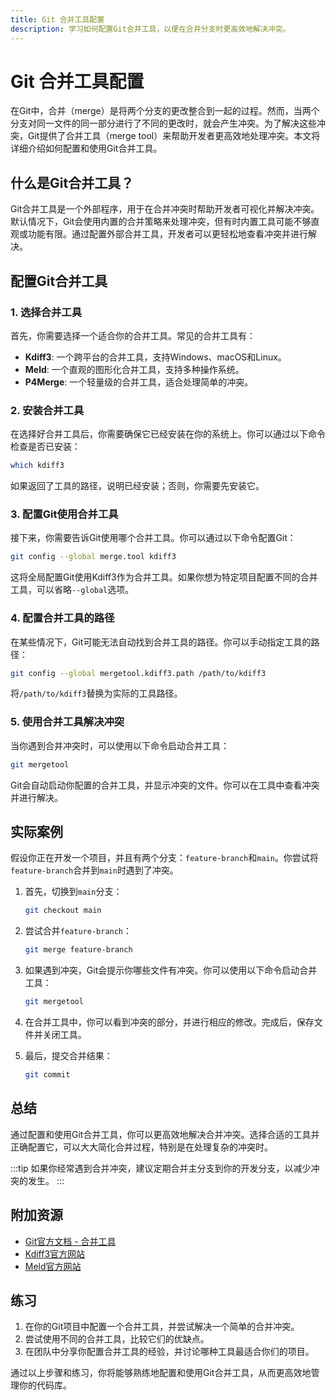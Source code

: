 ```yaml
---
title: Git 合并工具配置
description: 学习如何配置Git合并工具，以便在合并分支时更高效地解决冲突。
---
```


# Git 合并工具配置

在Git中，合并（merge）是将两个分支的更改整合到一起的过程。然而，当两个分支对同一文件的同一部分进行了不同的更改时，就会产生冲突。为了解决这些冲突，Git提供了合并工具（merge tool）来帮助开发者更高效地处理冲突。本文将详细介绍如何配置和使用Git合并工具。

## 什么是Git合并工具？

Git合并工具是一个外部程序，用于在合并冲突时帮助开发者可视化并解决冲突。默认情况下，Git会使用内置的合并策略来处理冲突，但有时内置工具可能不够直观或功能有限。通过配置外部合并工具，开发者可以更轻松地查看冲突并进行解决。

## 配置Git合并工具

### 1. 选择合并工具

首先，你需要选择一个适合你的合并工具。常见的合并工具有：

- **Kdiff3**: 一个跨平台的合并工具，支持Windows、macOS和Linux。
- **Meld**: 一个直观的图形化合并工具，支持多种操作系统。
- **P4Merge**: 一个轻量级的合并工具，适合处理简单的冲突。

### 2. 安装合并工具

在选择好合并工具后，你需要确保它已经安装在你的系统上。你可以通过以下命令检查是否已安装：

```bash
which kdiff3
```

如果返回了工具的路径，说明已经安装；否则，你需要先安装它。

### 3. 配置Git使用合并工具

接下来，你需要告诉Git使用哪个合并工具。你可以通过以下命令配置Git：

```bash
git config --global merge.tool kdiff3
```

这将全局配置Git使用Kdiff3作为合并工具。如果你想为特定项目配置不同的合并工具，可以省略`--global`选项。

### 4. 配置合并工具的路径

在某些情况下，Git可能无法自动找到合并工具的路径。你可以手动指定工具的路径：

```bash
git config --global mergetool.kdiff3.path /path/to/kdiff3
```

将`/path/to/kdiff3`替换为实际的工具路径。

### 5. 使用合并工具解决冲突

当你遇到合并冲突时，可以使用以下命令启动合并工具：

```bash
git mergetool
```

Git会自动启动你配置的合并工具，并显示冲突的文件。你可以在工具中查看冲突并进行解决。

## 实际案例

假设你正在开发一个项目，并且有两个分支：`feature-branch`和`main`。你尝试将`feature-branch`合并到`main`时遇到了冲突。

1. 首先，切换到`main`分支：

   ```bash
   git checkout main
   ```

2. 尝试合并`feature-branch`：

   ```bash
   git merge feature-branch
   ```

3. 如果遇到冲突，Git会提示你哪些文件有冲突。你可以使用以下命令启动合并工具：

   ```bash
   git mergetool
   ```

4. 在合并工具中，你可以看到冲突的部分，并进行相应的修改。完成后，保存文件并关闭工具。

5. 最后，提交合并结果：

   ```bash
   git commit
   ```

## 总结

通过配置和使用Git合并工具，你可以更高效地解决合并冲突。选择合适的工具并正确配置它，可以大大简化合并过程，特别是在处理复杂的冲突时。

:::tip
如果你经常遇到合并冲突，建议定期合并主分支到你的开发分支，以减少冲突的发生。
:::

## 附加资源

- [Git官方文档 - 合并工具](https://git-scm.com/docs/git-mergetool)
- [Kdiff3官方网站](https://kdiff3.sourceforge.io/)
- [Meld官方网站](https://meldmerge.org/)

## 练习

1. 在你的Git项目中配置一个合并工具，并尝试解决一个简单的合并冲突。
2. 尝试使用不同的合并工具，比较它们的优缺点。
3. 在团队中分享你配置合并工具的经验，并讨论哪种工具最适合你们的项目。

通过以上步骤和练习，你将能够熟练地配置和使用Git合并工具，从而更高效地管理你的代码库。